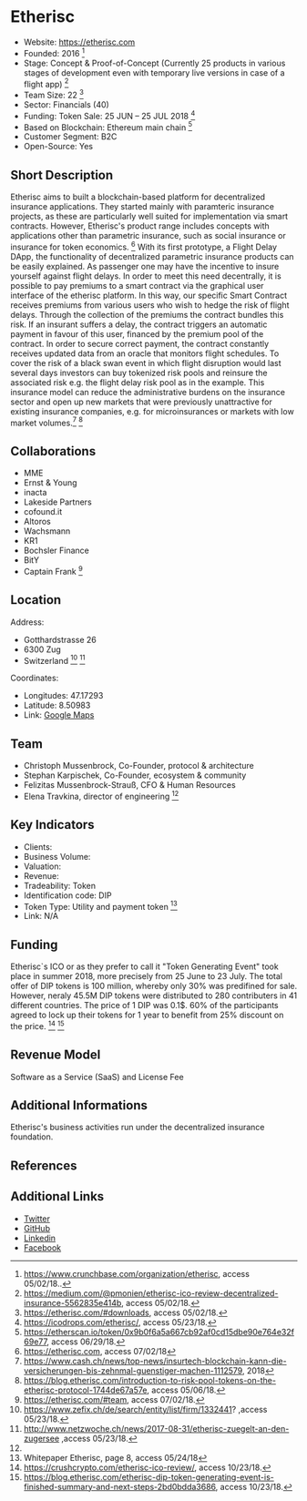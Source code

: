 = Etherisc =


* Website: https://etherisc.com
* Founded: 2016 <ref>https://www.crunchbase.com/organization/etherisc, access 05/02/18..</ref>
* Stage: Concept & Proof-of-Concept (Currently 25 products in various stages of development even with temporary live versions in case of a flight app) <ref>https://medium.com/@pmonien/etherisc-ico-review-decentralized-insurance-5562835e414b, access 05/02/18. </ref>	
* Team Size: 22 <ref>https://etherisc.com/#downloads, access 05/02/18.</ref>
* Sector: Financials (40)
* Funding: Token Sale: 25 JUN – 25 JUL 2018 <ref> https://icodrops.com/etherisc/, access 05/23/18.</ref>	
* Based on Blockchain: Ethereum main chain <ref> https://etherscan.io/token/0x9b0f6a5a667cb92af0cd15dbe90e764e32f69e77, access 06/29/18.</ref>
* Customer Segment: B2C
* Open-Source: Yes


==Short Description==
Etherisc aims to built a blockchain-based platform for decentralized insurance applications. They started mainly with paramteric insurance projects, as these are particularly well suited for implementation via smart contracts. However, Etherisc's product range includes concepts with applications other than parametric insurance, such as social insurance or insurance for token economics. <ref>https://etherisc.com, access 07/02/18</ref>  With its first prototype, a Flight Delay DApp, the functionality of decentralized parametric insurance products can be easily explained. As passenger one may have the incentive to insure yourself against flight delays. In order to meet this need decentrally, it is possible to pay premiums to a smart contract via the graphical user interface of the etherisc platform. In this way, our specific Smart Contract receives premiums from various users who wish to hedge the risk of flight delays. Through the collection of the premiums the contract bundles this risk. If an insurant suffers a delay, the contract triggers an automatic payment in favour of this user, financed by the premium pool of the contract. In order to secure correct payment, the contract constantly receives updated data from an oracle that monitors flight schedules. To cover the risk of a  black swan event in which flight disruption would last several days investors can buy tokenized risk pools and reinsure the associated risk e.g. the flight delay risk pool as in the example. This insurance model can reduce the administrative burdens on the insurance sector and open up new markets that were previously unattractive for existing insurance companies, e.g. for microinsurances or markets with low market volumes.<ref> https://www.cash.ch/news/top-news/insurtech-blockchain-kann-die-versicherungen-bis-zehnmal-guenstiger-machen-1112579, 2018</ref> <ref>https://blog.etherisc.com/introduction-to-risk-pool-tokens-on-the-etherisc-protocol-1744de67a57e, access 05/06/18.</ref> 



==Collaborations==
* MME
* Ernst & Young
* inacta
* Lakeside Partners
* cofound.it
* Altoros 
* Wachsmann
* KR1
* Bochsler Finance
* BitY
* Captain Frank <ref name="Team"> https://etherisc.com/#team, access 07/02/18.</ref>

==Location== 

Address: 
* Gotthardstrasse 26
* 6300 Zug
* Switzerland <ref>https://www.zefix.ch/de/search/entity/list/firm/1332441? ,access 05/23/18.</ref> <ref>http://www.netzwoche.ch/news/2017-08-31/etherisc-zuegelt-an-den-zugersee ,access 05/23/18.</ref>
Coordinates: 
* Longitudes: 47.17293
* Latitude: 8.50983
* Link: [https://www.google.com/maps/place/Gotthardstrasse+26,+6300+Zug/@47.1729342,8.5098385,17z/data=!3m1!4b1!4m5!3m4!1s0x479aaa5f4c168d1f:0xfea13b935696ac81!8m2!3d47.1729342!4d8.5120272 Google Maps]


==Team==
* Christoph Mussenbrock, Co-Founder, protocol & architecture
* Stephan Karpischek, Co-Founder, ecosystem & community
* Felizitas Mussenbrock-Strauß, CFO & Human Resources
* Elena Travkina, director of engineering <ref name="Team"/>

==Key Indicators==

* Clients: <number>
* Business Volume: <number based on annual data>
* Valuation: 
* Revenue: <number based on annual data>
* Tradeability: Token
* Identification code: DIP
* Token Type: Utility and payment token <ref> Whitepaper Etherisc, page 8, access 05/24/18 </ref>
* Link: N/A


==Funding==
Etherisc`s ICO or as they prefer to call it "Token Generating Event" took place in summer 2018, more precisely from 25 June to 23 July. The total offer of DIP tokens is 100 million, whereby only 30% was predifined for sale. However, neraly 45.5M DIP tokens were distributed to 280 contributers in 41 different countries. The price of 1 DIP was 0.1$. 60% of the participants agreed to lock up their tokens for 1 year to benefit from 25% discount on the price. <ref>https://crushcrypto.com/etherisc-ico-review/, access 10/23/18.</ref> <ref>https://blog.etherisc.com/etherisc-dip-token-generating-event-is-finished-summary-and-next-steps-2bd0bdda3686, access 10/23/18.</ref>

==Revenue Model==
Software as a Service (SaaS) and License Fee


==Additional Informations==
Etherisc's business activities run under the decentralized insurance foundation.

==References==

<references/>

==Additional Links==
* [https://twitter.com/etherisc?lang=en Twitter]
* [https://github.com/etherisc GitHub]
* [https://www.linkedin.com/company/etherisc Linkedin]
* [https://www.facebook.com/etherisc/ Facebook]
